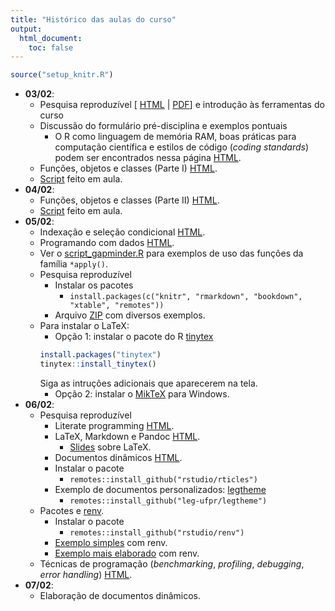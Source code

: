 ```yaml
---
title: "Histórico das aulas do curso"
output:
  html_document:
    toc: false
---
```


```r
source("setup_knitr.R")
```

- **03/02**:
  - Pesquisa reproduzível
    [ [HTML](http://leg.ufpr.br/~fernandomayer/pesqrep-eco/) |
    [PDF](http://leg.ufpr.br/~fernandomayer/pesqrep-eco/pesqrep-eco.pdf)
    ] e introdução às ferramentas do curso
  - Discussão do formulário pré-disciplina e exemplos pontuais
    - O R como linguagem de memória RAM, boas práticas para computação
      científica e estilos de código (*coding standards*) podem ser
      encontrados nessa página [HTML](computacao-cientifica.html).
  - Funções, objetos e classes (Parte I)
    [HTML](http://cursos.leg.ufpr.br/ce089/objetos-classes.html).
  - [Script](scripts/script_dia1.R) feito em aula.
- **04/02**:
  - Funções, objetos e classes (Parte II)
    [HTML](http://cursos.leg.ufpr.br/ce089/objetos-classes.html).
  - [Script](scripts/script_dia2.R) feito em aula.
- **05/02**:
  - Indexação e seleção condicional
    [HTML](http://cursos.leg.ufpr.br/ce089/indexacao-selecao.html).
  - Programando com dados
    [HTML](http://cursos.leg.ufpr.br/ce089/programacao.html).
  - Ver o [script_gapminder.R](scripts/script_gapminder.R) para exemplos de
    uso das funções da família `*apply()`.
  - Pesquisa reproduzível
    - Instalar os pacotes
      - `install.packages(c("knitr", "rmarkdown", "bookdown", "xtable", "remotes"))`
    - Arquivo [ZIP](misc/docdin.zip) com diversos exemplos.
  - Para instalar o LaTeX:
    - Opção 1: instalar o pacote do R
  [tinytex](https://yihui.org/tinytex/)
    ```r
    install.packages("tinytex")
    tinytex::install_tinytex()
    ```
    Siga as intruções adicionais que aparecerem na tela.
    - Opção 2: instalar o [MikTeX](https://miktex.org/) para Windows.
- **06/02**:
  - Pesquisa reproduzível
    - Literate programming
      [HTML](http://cursos.leg.ufpr.br/prr/capLitProg.html).
    - LaTeX, Markdown e Pandoc
      [HTML](http://cursos.leg.ufpr.br/prr/capMarkdown.html).
      - [Slides](http://leg.ufpr.br/~fernandomayer/aulas/ce083/misc/Introducao_ao_Latex_ESALQ-USP.pdf) sobre LaTeX.
    - Documentos dinâmicos
      [HTML](http://cursos.leg.ufpr.br/prr/capDocDin.html).
    - Instalar o pacote
      - `remotes::install_github("rstudio/rticles")`
    - Exemplo de documentos personalizados:
      [legtheme](https://github.com/leg-ufpr/legtheme)
      - `remotes::install_github("leg-ufpr/legtheme")`
  - Pacotes e [renv](https://rstudio.github.io/renv/articles/renv.html).
    - Instalar o pacote
      - `remotes::install_github("rstudio/renv")`
    - [Exemplo simples](misc/renv_basico.zip) com renv.
    - [Exemplo mais elaborado](misc/mixed.zip) com renv.
  - Técnicas de programação (*benchmarking*, *profiling*, *debugging*,
    *error handling*)
    [HTML](http://cursos.leg.ufpr.br/ce089/slides/01_tecnicas.html).
- **07/02**:
  - Elaboração de documentos dinâmicos.
